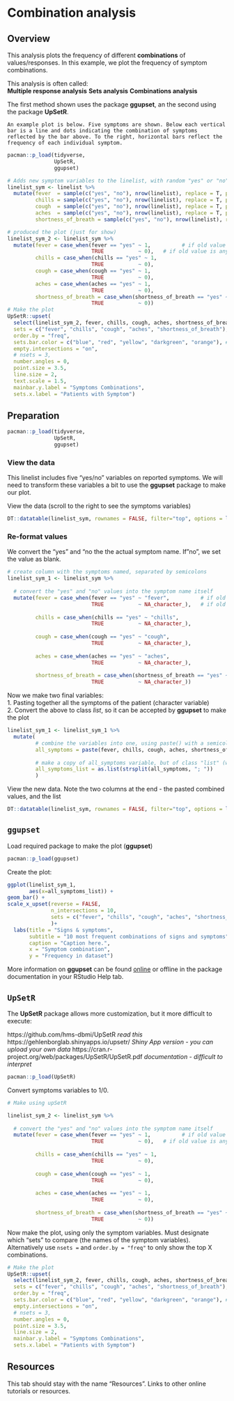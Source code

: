 
# Combination analysis { }  

<!-- ======================================================= -->
## Overview {  }


This analysis plots the frequency of different **combinations** of values/responses. In this example, we plot the frequency of symptom combinations.  

This analysis is often called:  
**Multiple response analysis**
**Sets analysis**
**Combinations analysis**

The first method shown uses the package **ggupset**, an the second using the package **UpSetR**. 

```
An example plot is below. Five symptoms are shown. Below each vertical bar is a line and dots indicating the combination of symptoms reflected by the bar above. To the right, horizontal bars reflect the frequency of each individual symptom.
```

```r
pacman::p_load(tidyverse,
               UpSetR,
               ggupset)

# Adds new symptom variables to the linelist, with random "yes" or "no" values 
linelist_sym <- linelist %>% 
  mutate(fever  = sample(c("yes", "no"), nrow(linelist), replace = T, prob = c(0.80, 0.20)),
         chills = sample(c("yes", "no"), nrow(linelist), replace = T, prob = c(0.20, 0.80)),
         cough  = sample(c("yes", "no"), nrow(linelist), replace = T, prob = c(0.9, 0.15)),
         aches  = sample(c("yes", "no"), nrow(linelist), replace = T, prob = c(0.10, 0.90)),
         shortness_of_breath = sample(c("yes", "no"), nrow(linelist), replace = T))

# produced the plot (just for show)
linelist_sym_2 <- linelist_sym %>% 
  mutate(fever = case_when(fever == "yes" ~ 1,          # if old value is "yes", new value is "fever"
                           TRUE           ~ 0),   # if old value is anything other than "yes", the new value is 
         chills = case_when(chills == "yes" ~ 1,
                           TRUE           ~ 0),
         cough = case_when(cough == "yes" ~ 1,
                           TRUE           ~ 0),
         aches = case_when(aches == "yes" ~ 1,
                           TRUE           ~ 0),
         shortness_of_breath = case_when(shortness_of_breath == "yes" ~ 1,
                           TRUE           ~ 0))
# Make the plot
UpSetR::upset(
  select(linelist_sym_2, fever, chills, cough, aches, shortness_of_breath),
  sets = c("fever", "chills", "cough", "aches", "shortness_of_breath"),
  order.by = "freq",
  sets.bar.color = c("blue", "red", "yellow", "darkgreen", "orange"), # optional colors
  empty.intersections = "on",
  # nsets = 3,
  number.angles = 0,
  point.size = 3.5,
  line.size = 2,
  text.scale = 1.5,
  mainbar.y.label = "Symptoms Combinations",
  sets.x.label = "Patients with Symptom")

```
  



<!-- ======================================================= -->
## Preparation {  }

```r
pacman::p_load(tidyverse,
               UpSetR,
               ggupset)
```

<!-- ======================================================= -->
### View the data  

This linelist includes five "yes/no" variables on reported symptoms. We will need to transform these variables a bit to use the **ggupset** package to make our plot.  

View the data (scroll to the right to see the symptoms variables)

```r
DT::datatable(linelist_sym, rownames = FALSE, filter="top", options = list(pageLength = 5, scrollX=T), class = 'white-space: nowrap')
```

<!-- ======================================================= -->
### Re-format values  

We convert the "yes" and "no the the actual symptom name. If "no", we set the value as blank. 

```r
# create column with the symptoms named, separated by semicolons
linelist_sym_1 <- linelist_sym %>% 
  
  # convert the "yes" and "no" values into the symptom name itself
  mutate(fever = case_when(fever == "yes" ~ "fever",          # if old value is "yes", new value is "fever"
                           TRUE           ~ NA_character_),   # if old value is anything other than "yes", the new value is NA
         
         chills = case_when(chills == "yes" ~ "chills",
                           TRUE           ~ NA_character_),
         
         cough = case_when(cough == "yes" ~ "cough",
                           TRUE           ~ NA_character_),
         
         aches = case_when(aches == "yes" ~ "aches",
                           TRUE           ~ NA_character_),
         
         shortness_of_breath = case_when(shortness_of_breath == "yes" ~ "shortness_of_breath",
                           TRUE           ~ NA_character_))
```

Now we make two final variables:  
1. Pasting together all the symptoms of the patient (character variable)  
2. Convert the above to class *list*, so it can be accepted by **ggupset** to make the plot  

```r
linelist_sym_1 <- linelist_sym_1 %>% 
  mutate(
         # combine the variables into one, using paste() with a semicolon separating any values
         all_symptoms = paste(fever, chills, cough, aches, shortness_of_breath, sep = "; "),
         
         # make a copy of all_symptoms variable, but of class "list" (which is required to use ggupset() in next step)
         all_symptoms_list = as.list(strsplit(all_symptoms, "; "))
         )
```

View the new data. Note the two columns at the end - the pasted combined values, and the list

```r
DT::datatable(linelist_sym, rownames = FALSE, filter="top", options = list(pageLength = 5, scrollX=T), class = 'white-space: nowrap')
```


<!-- ======================================================= -->
## `ggupset` {  }

Load required package to make the plot (**ggupset**)

```r
pacman::p_load(ggupset)
```


Create the plot:

```r
ggplot(linelist_sym_1,
       aes(x=all_symptoms_list)) +
geom_bar() +
scale_x_upset(reverse = FALSE,
              n_intersections = 10,
              sets = c("fever", "chills", "cough", "aches", "shortness_of_breath")
              )+
  labs(title = "Signs & symptoms",
       subtitle = "10 most frequent combinations of signs and symptoms",
       caption = "Caption here.",
       x = "Symptom combination",
       y = "Frequency in dataset")

```
  
More information on **ggupset** can be found [online](https://rdrr.io/cran/ggupset/man/scale_x_upset.html) or offline in the package documentation in your RStudio Help tab. 


<!-- ======================================================= -->
## `UpSetR` {  }
The **UpSetR** package allows more customization, but it more difficult to execute:

https://github.com/hms-dbmi/UpSetR  *read this*
https://gehlenborglab.shinyapps.io/upsetr/ *Shiny App version - you can upload your own data*
https://cran.r-project.org/web/packages/UpSetR/UpSetR.pdf *documentation - difficult to interpret*


```r
pacman::p_load(UpSetR)
```

Convert symptoms variables to 1/0. 

```r
# Make using upSetR

linelist_sym_2 <- linelist_sym %>% 
  
  # convert the "yes" and "no" values into the symptom name itself
  mutate(fever = case_when(fever == "yes" ~ 1,          # if old value is "yes", new value is "fever"
                           TRUE           ~ 0),   # if old value is anything other than "yes", the new value is NA
         
         chills = case_when(chills == "yes" ~ 1,
                           TRUE           ~ 0),
         
         cough = case_when(cough == "yes" ~ 1,
                           TRUE           ~ 0),
         
         aches = case_when(aches == "yes" ~ 1,
                           TRUE           ~ 0),
         
         shortness_of_breath = case_when(shortness_of_breath == "yes" ~ 1,
                           TRUE           ~ 0))
```

Now make the plot, using only the symptom variables. Must designate which "sets" to compare (the names of the symptom variables).  
Alternatively use `nsets =` and `order.by = "freq"` to only show the top X combinations.  

```r

# Make the plot
UpSetR::upset(
  select(linelist_sym_2, fever, chills, cough, aches, shortness_of_breath),
  sets = c("fever", "chills", "cough", "aches", "shortness_of_breath"),
  order.by = "freq",
  sets.bar.color = c("blue", "red", "yellow", "darkgreen", "orange"), # optional colors
  empty.intersections = "on",
  # nsets = 3,
  number.angles = 0,
  point.size = 3.5,
  line.size = 2, 
  mainbar.y.label = "Symptoms Combinations",
  sets.x.label = "Patients with Symptom")

```


<!-- ======================================================= -->
## Resources {  }

This tab should stay with the name "Resources".
Links to other online tutorials or resources.


